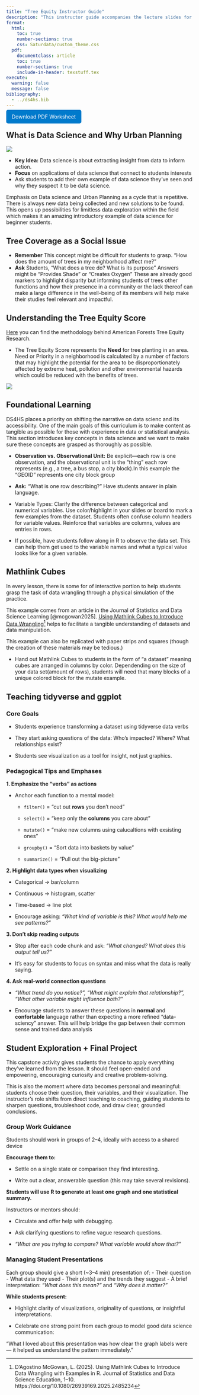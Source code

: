 ```yaml
---
title: "Tree Equity Instructor Guide"
description: "This instructor guide accompanies the lecture slides for the Tree Equity Lesson. It includes teaching notes, key concepts, and reminders to support effective instruction. A downloadable pdf of this pages' contents can be found in the top right corner of the page."
format:
  html:
    toc: true
    number-sections: true
    css: Saturdata/custom_theme.css
  pdf:
    documentclass: article
    toc: true
    number-sections: true
    include-in-header: texstuff.tex
execute: 
  warning: false
  message: false
bibliography:
  - ../ds4hs.bib
---
```


<a href="TreeLesson_WS.pdff" download style="padding:10px 15px; background:#007ACC; color:white; text-decoration:none; border-radius:5px;">Download PDF Worksheet</a>


## What is Data Science and Why Urban Planning


![](DSCycle.png)

-   **Key Idea:** Data science is about extracting insight from data to inform action.
-   **Focus** on applications of data science that connect to students interests
-   Ask students to add their own example of data science they've seen and why they suspect it to be data science.

Emphasis on Data science and Urban Planning as a cycle that is repetitive. There is always new data being collected and new solutions to be found. This opens up possibilities for limitless data exploration within the field which makes it an amazing introductory example of data science for beginner students.


## Tree Coverage as a Social Issue

-   **Remember** This concept might be difficult for students to grasp. "How does the amount of trees in my neighborhood affect me?"
-   **Ask** Students, "What does a tree do? What is its purpose" Answers might be "Provides Shade" or "Creates Oxygen" These are already good markers to highlight disparity but informing students of trees other functions and how their presence in a community or the lack thereof can make a large difference in the well-being of its members will help make their studies feel relevant and impactful.

## Understanding the Tree Equity Score

[Here](https://www.treeequityscore.org/methodology) you can find the methodology behind American Forests Tree Equity Research.

-   The Tree Equity Score represents the **Need** for tree planting in an area. Need or Priority in a neighborhood is calculated by a number of factors that may highlight the potential for the area to be disproportionately affected by extreme heat, pollution and other environmental hazards which could be reduced with the benefits of trees.

![](TESCalc.png)


## Foundational Learning

DS4HS places a priority on shifting the narrative on data scienc and its accessibility. One of the main goals of this curriculum is to make content as tangible as possible for those with experience in data or statistical analysis. This section introduces key concepts in data science and we want to make sure these concepts are grasped as thoroughly as possible.

-   **Observation vs. Observational Unit:** Be explicit---each row is one observation, and the observational unit is the "thing" each row represents (e.g., a tree, a bus stop, a city block).In this example the "GEOID" represents one city block group

-   **Ask:** "What is one row describing?" Have students answer in plain language.

-   Variable Types: Clarify the difference between categorical and numerical variables. Use color/highlight in your slides or board to mark a few examples from the dataset. Students often confuse column headers for variable values. Reinforce that variables are columns, values are entries in rows.

-   If possible, have students follow along in R to observe the data set. This can help them get used to the variable names and what a typical value looks like for a given variable.

## Mathlink Cubes

In every lesson, there is some for of interactive portion to help students grasp the task of data wrangling through a physical simulation of the practice.

This example comes from an article in the Journal of Statistics and Data Science Learning [@mcgowan2025]. [Using Mathlink Cubes to Introduce Data Wrangling](https://www.tandfonline.com/doi/citedby/10.1080/26939169.2025.2485234?scroll=top&needAccess=true)[^1] helps to facilitate a tangible understanding of datasets and data manipulation. 

This example can also be replicated with paper strips and squares (though the creation of these materials may be tedious.)

- Hand out Mathlink Cubes to students in the form of "a dataset" meaning cubes are arranged in columns by color. Dependending on the size of your data set(amount of rows), students will need that many blocks of a unique colored block for the mutate example.

[^1]: D'Agostino McGowan, L. (2025). Using Mathlink Cubes to Introduce Data Wrangling with Examples in R. Journal of Statistics and Data Science Education, 1--10. https://doi.org/10.1080/26939169.2025.2485234

## Teaching tidyverse and ggplot

### Core Goals

- Students experience transforming a dataset using tidyverse data verbs 

- They start asking questions of the data: Who’s impacted? Where? What relationships exist?

- Students see visualization as a tool for insight, not just graphics.



### Pedagogical Tips and Emphases

**1. Emphasize the "verbs" as actions**

- Anchor each function to a mental model:

  - `filter()` = “cut out **rows** you don’t need”

  - `select()` = “keep only the **columns** you care about”

  - `mutate()` = “make new columns using calucaltions with exsisting ones”
  
  - `groupby()` = “Sort data into baskets by value”
  
  - `summarize()` =  “Pull out the big-picture”

**2. Highlight data types when visualizing**

- Categorical → bar/column

- Continuous → histogram, scatter

- Time-based → line plot

- Encourage asking: *“What kind of variable is this? What would help me see patterns?”*

**3. Don’t skip reading outputs**

- Stop after each code chunk and ask: *“What changed? What does this output tell us?”*

- It’s easy for students to focus on syntax and miss what the data is really saying.

**4. Ask real-world connection questions**

- *“What trend do you notice?”, “What might explain that relationship?”, “What other variable might influence both?”*

- Encourage students to answer these questions in **normal** and **confortable** language rather than expecting a more refined "data-sciency" answer. This will help bridge the gap between their common sense and trained data analysis


## Student Exploration + Final Project

This capstone activity gives students the chance to apply everything they’ve learned from the lesson. It should feel open-ended and empowering, encouraging curiosity and creative problem-solving.

This is also the moment where data becomes personal and meaningful: students choose their question, their variables, and their visualization. The instructor’s role shifts from direct teaching to coaching, guiding students to sharpen questions, troubleshoot code, and draw clear, grounded conclusions.

### Group Work Guidance

Students should work in groups of 2–4, ideally with access to a shared device

**Encourage them to:**

  - Settle on a single state or comparison they find interesting.

  - Write out a clear, answerable question (this may take several revisions).

**Students will use R to generate at least one graph and one statistical summary.**

Instructors or mentors should:

  - Circulate and offer help with debugging.

  - Ask clarifying questions to refine vague research questions.

  - *“What are you trying to compare? What variable would show that?”*

### Managing Student Presentations

Each group should give a short (~3–4 min) presentation of:
- Their question
- What data they used
- Their plot(s) and the trends they suggest
- A brief interpretation: *“What does this mean?”* and *“Why does it matter?”*

**While students present:**

- Highlight clarity of visualizations, originality of questions, or insightful interpretations.

- Celebrate one strong point from each group to model good data science communication:

“What I loved about this presentation was how clear the graph labels were — it helped us understand the pattern immediately.”


